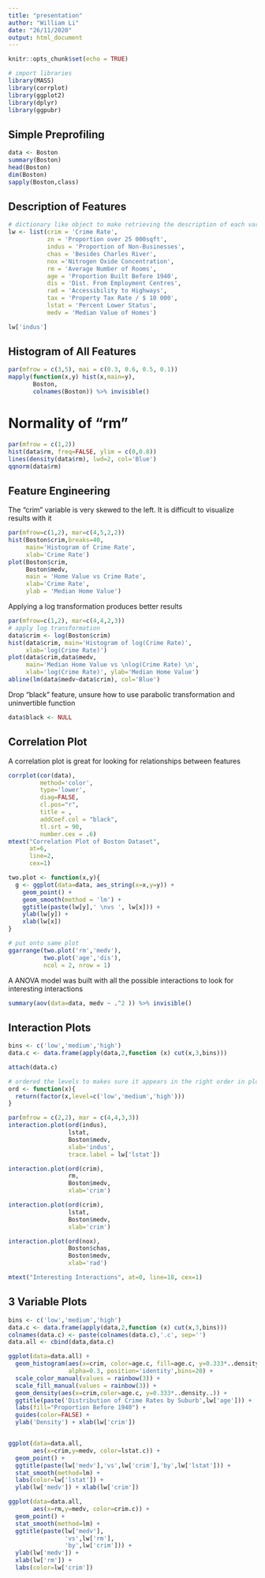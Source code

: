 ```yaml
---
title: "presentation"
author: "William Li"
date: "26/11/2020"
output: html_document
---
```


```r
knitr::opts_chunk$set(echo = TRUE)
```

```r
# import libraries
library(MASS)
library(corrplot)
library(ggplot2)
library(dplyr)
library(ggpubr)

```

## Simple Preprofiling

```r
data <- Boston
summary(Boston)
head(Boston)
dim(Boston)
sapply(Boston,class)
```

## Description of Features

```r
# dictionary like object to make retrieving the description of each variable easy
lw <- list(crim = 'Crime Rate',
           zn = 'Proportion over 25 000sqft',
           indus = 'Proportion of Non-Businesses',
           chas = 'Besides Charles River',
           nox ='Nitrogen Oxide Concentration',
           rm = 'Average Number of Rooms',
           age = 'Proportion Built Before 1940',
           dis = 'Dist. From Employment Centres',
           rad = 'Accessibility to Highways',
           tax = 'Property Tax Rate / $ 10 000',
           lstat = 'Percent Lower Status',
           medv = 'Median Value of Homes')

lw['indus']

```




## Histogram of All Features

```r
par(mfrow = c(3,5), mai = c(0.3, 0.6, 0.5, 0.1))
mapply(function(x,y) hist(x,main=y),
       Boston,
       colnames(Boston)) %>% invisible()
```

# Normality of "rm"
```r
par(mfrow = c(1,2))
hist(data$rm, freq=FALSE, ylim = c(0,0.8))
lines(density(data$rm), lwd=2, col='Blue')
qqnorm(data$rm)

```



## Feature Engineering 

The "crim" variable is very skewed to the left. It is difficult to visualize results with it
```r

par(mfrow=c(1,2), mar=c(4,5,2,2))
hist(Boston$crim,breaks=40, 
     main='Histogram of Crime Rate',
     xlab='Crime Rate')
plot(Boston$crim,
     Boston$medv, 
     main = 'Home Value vs Crime Rate', 
     xlab='Crime Rate',
     ylab = 'Median Home Value')

```

Applying a log transformation produces better results
```r

par(mfrow=c(1,2), mar=c(4,4,2,3))
# apply log transformation
data$crim <- log(Boston$crim)
hist(data$crim, main='Histogram of log(Crime Rate)', 
     xlab='log(Crime Rate)')
plot(data$crim,data$medv, 
     main='Median Home Value vs \nlog(Crime Rate) \n', 
     xlab='log(Crime Rate)', ylab='Median Home Value')
abline(lm(data$medv~data$crim), col='Blue')

```

Drop "black" feature, unsure how to use parabolic transformation and uninvertible function
```r
data$black <- NULL

```

## Correlation Plot

A correlation plot is great for looking for relationships between features 

```r

corrplot(cor(data), 
         method='color', 
         type='lower', 
         diag=FALSE, 
         cl.pos="r", 
         title = , 
         addCoef.col = "black",
         tl.srt = 90, 
         number.cex = .6)
mtext("Correlation Plot of Boston Dataset", 
      at=6, 
      line=2, 
      cex=1)

```

```r
two.plot <- function(x,y){
  g <- ggplot(data=data, aes_string(x=x,y=y)) +
    geom_point() + 
    geom_smooth(method = 'lm') +
    ggtitle(paste(lw[y],' \nvs ', lw[x])) + 
    ylab(lw[y]) + 
    xlab(lw[x]) 
}

# put onto same plot
ggarrange(two.plot('rm','medv'),
          two.plot('age','dis'),
          ncol = 2, nrow = 1)
```

A ANOVA model was built with all the possible interactions to look for interesting interactions
```r
summary(aov(data=data, medv ~ .^2 )) %>% invisible()
```

## Interaction Plots

```r
bins <- c('low','medium','high')
data.c <- data.frame(apply(data,2,function (x) cut(x,3,bins))) 

attach(data.c)

# ordered the levels to makes sure it appears in the right order in plots.
ord <- function(x){
  return(factor(x,level=c('low','medium','high')))
}

par(mfrow = c(2,2), mar = c(4,4,3,3))
interaction.plot(ord(indus), 
                 lstat,
                 Boston$medv,
                 xlab='indus',
                 trace.label = lw['lstat'])

interaction.plot(ord(crim),
                 rm,
                 Boston$medv,
                 xlab='crim')

interaction.plot(ord(crim),
                 lstat,
                 Boston$medv,
                 xlab='crim')

interaction.plot(ord(nox),
                 Boston$chas,
                 Boston$medv,
                 xlab='rad')

mtext("Interesting Interactions", at=0, line=18, cex=1)


```
## 3 Variable Plots
```r
bins <- c('low','medium','high')
data.c <- data.frame(apply(data,2,function (x) cut(x,3,bins))) 
colnames(data.c) <- paste(colnames(data.c),'.c', sep='')
data.all <- cbind(data,data.c)

ggplot(data=data.all) + 
  geom_histogram(aes(x=crim, color=age.c, fill=age.c, y=0.333*..density..), 
                 alpha=0.3, position='identity',bins=20) +
  scale_color_manual(values = rainbow(3)) +
  scale_fill_manual(values = rainbow(3)) + 
  geom_density(aes(x=crim,color=age.c, y=0.333*..density..)) + 
  ggtitle(paste('Distribution of Crime Rates by Suburb',lw['age'])) +
  labs(fill="Proportion Before 1940") +
  guides(color=FALSE) +
  ylab('Density') + xlab(lw['crim'])



```

```r

ggplot(data=data.all,
       aes(x=crim,y=medv, color=lstat.c)) + 
  geom_point() + 
  ggtitle(paste(lw['medv'],'vs',lw['crim'],'by',lw['lstat'])) + 
  stat_smooth(method=lm) +
  labs(color=lw['lstat']) +
  ylab(lw['medv']) + xlab(lw['crim'])

```

```r

ggplot(data=data.all,
       aes(x=rm,y=medv, color=crim.c)) + 
  geom_point() + 
  stat_smooth(method=lm) +
  ggtitle(paste(lw['medv'],
                'vs',lw['rm'],
                'by',lw['crim'])) +
  ylab(lw['medv']) +
  xlab(lw['rm']) +
  labs(color=lw['crim'])
  
```



